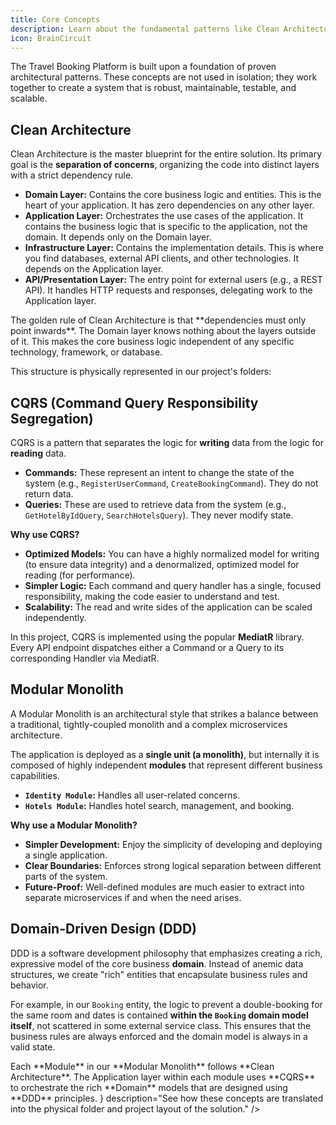 ```yaml
---
title: Core Concepts
description: Learn about the fundamental patterns like Clean Architecture, CQRS, and Modular Monolith that govern the project's design.
icon: BrainCircuit
---
```



The Travel Booking Platform is built upon a foundation of proven architectural patterns. These concepts are not used in isolation; they work together to create a system that is robust, maintainable, testable, and scalable.

## Clean Architecture

Clean Architecture is the master blueprint for the entire solution. Its primary goal is the **separation of concerns**, organizing the code into distinct layers with a strict dependency rule.

- **Domain Layer:** Contains the core business logic and entities. This is the heart of your application. It has zero dependencies on any other layer.
- **Application Layer:** Orchestrates the use cases of the application. It contains the business logic that is specific to the application, not the domain. It depends only on the Domain layer.
- **Infrastructure Layer:** Contains the implementation details. This is where you find databases, external API clients, and other technologies. It depends on the Application layer.
- **API/Presentation Layer:** The entry point for external users (e.g., a REST API). It handles HTTP requests and responses, delegating work to the Application layer.

<Callout title="The Dependency Rule" type="warn">
  The golden rule of Clean Architecture is that **dependencies must only point
  inwards**. The Domain layer knows nothing about the layers outside of it. This
  makes the core business logic independent of any specific technology,
  framework, or database.
</Callout>

This structure is physically represented in our project's folders:

<Files>
  <Folder name="TravelBookingPlatform.Modules.Hotels" defaultOpen>
    <File name="TravelBookingPlatform.Modules.Hotels.Api" />
    <File name="TravelBookingPlatform.Modules.Hotels.Infrastructure" />
    <File name="TravelBookingPlatform.Modules.Hotels.Application" />
    <File name="TravelBookingPlatform.Modules.Hotels.Domain" />
  </Folder>
</Files>

## CQRS (Command Query Responsibility Segregation)

CQRS is a pattern that separates the logic for **writing** data from the logic for **reading** data.

- **Commands:** These represent an intent to change the state of the system (e.g., `RegisterUserCommand`, `CreateBookingCommand`). They do not return data.
- **Queries:** These are used to retrieve data from the system (e.g., `GetHotelByIdQuery`, `SearchHotelsQuery`). They never modify state.

**Why use CQRS?**

- **Optimized Models:** You can have a highly normalized model for writing (to ensure data integrity) and a denormalized, optimized model for reading (for performance).
- **Simpler Logic:** Each command and query handler has a single, focused responsibility, making the code easier to understand and test.
- **Scalability:** The read and write sides of the application can be scaled independently.

In this project, CQRS is implemented using the popular **MediatR** library. Every API endpoint dispatches either a Command or a Query to its corresponding Handler via MediatR.

## Modular Monolith

A Modular Monolith is an architectural style that strikes a balance between a traditional, tightly-coupled monolith and a complex microservices architecture.

The application is deployed as a **single unit (a monolith)**, but internally it is composed of highly independent **modules** that represent different business capabilities.

- **`Identity Module`:** Handles all user-related concerns.
- **`Hotels Module`:** Handles hotel search, management, and booking.

**Why use a Modular Monolith?**

- **Simpler Development:** Enjoy the simplicity of developing and deploying a single application.
- **Clear Boundaries:** Enforces strong logical separation between different parts of the system.
- **Future-Proof:** Well-defined modules are much easier to extract into separate microservices if and when the need arises.

## Domain-Driven Design (DDD)

DDD is a software development philosophy that emphasizes creating a rich, expressive model of the core business **domain**. Instead of anemic data structures, we create "rich" entities that encapsulate business rules and behavior.

For example, in our `Booking` entity, the logic to prevent a double-booking for the same room and dates is contained **within the `Booking` domain model itself**, not scattered in some external service class. This ensures that the business rules are always enforced and the domain model is always in a valid state.

<Callout title="Putting It All Together">
  Each **Module** in our **Modular Monolith** follows **Clean Architecture**.
  The Application layer within each module uses **CQRS** to orchestrate the rich
  **Domain** models that are designed using **DDD** principles.
</Callout>

<Cards>
  <Card
    href="./project-structure"
    title="Next: Project Structure"
    icon={<FolderTree />}
    description="See how these concepts are translated into the physical folder and project layout of the solution."
  />
</Cards>
